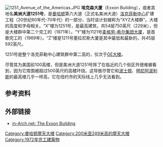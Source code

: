 [[File:1251_Avenue_of_the_Americas.JPG|thumb]]
'''埃克森大厦'''（Exxon Building），或者其地名'''美洲大道1251号'''，是[[曼哈顿|曼哈顿]]第六大道（正式名美洲大道）[[洛克菲勒中心|洛克菲勒中心]]扩建工程（20世纪60年代-70年代）的一部分，当时该计划被称为“XYZ大楼群”。大楼的高度和字母相关。“X”楼为1251号，是最高建筑，共54层750英尺（229米），但是大楼群中第二个完工的（1971年）。“Y”楼为1121号[[美洲大道1221號|麦格劳-希尔集团大厦]]，是首歌完工的（1969年）。“Z”楼是1211号塞拉尼斯大厦是其中最低和最新的，共45层592英尺。

1251号是整个洛克菲勒中心建筑群中第二高的，仅次于[[GE大楼|GE大楼]]。

尽管其为美国前100高楼，但是美洲大道1251号除了在临近的几个街区外很难被看到，因为它周围被超过500英尺的高楼环绕。这导致尽管它和[[波士顿|波士顿]]、[[明尼阿波利斯|明尼阿波利斯]]的最高楼几乎一样高，它在纽约市的天际线上几乎无法看到。

== 参考资料 ==
{{reflist}}

== 外部链接 ==
* [https://web.archive.org/web/20160303165359/http://www.in-arch.net/NYC/nyc3a.html#65 in-Arch.net: The Exxon Building]

[[Category:曼哈顿摩天大楼|Category:曼哈顿摩天大楼]]
[[Category:200米至249米高的摩天大楼|Category:200米至249米高的摩天大楼]]
[[Category:1972年完工建築物|Category:1972年完工建築物]]